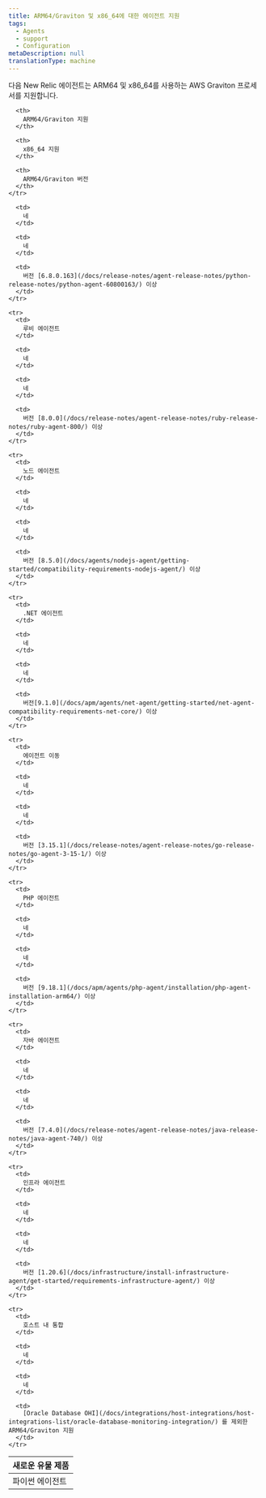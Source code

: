 ```yaml
---
title: ARM64/Graviton 및 x86_64에 대한 에이전트 지원
tags:
  - Agents
  - support
  - Configuration
metaDescription: null
translationType: machine
---
```


다음 New Relic 에이전트는 ARM64 및 x86_64를 사용하는 AWS Graviton 프로세서를 지원합니다.

<table>
  <thead>
    <tr>
      <th style={{ width: "200px" }}>
        새로운 유물 제품
      </th>

      <th>
        ARM64/Graviton 지원
      </th>

      <th>
        x86_64 지원
      </th>

      <th>
        ARM64/Graviton 버전
      </th>
    </tr>
  </thead>

  <tbody>
    <tr>
      <td>
        파이썬 에이전트
      </td>

      <td>
        네
      </td>

      <td>
        네
      </td>

      <td>
        버전 [6.8.0.163](/docs/release-notes/agent-release-notes/python-release-notes/python-agent-60800163/) 이상
      </td>
    </tr>

    <tr>
      <td>
        루비 에이전트
      </td>

      <td>
        네
      </td>

      <td>
        네
      </td>

      <td>
        버전 [8.0.0](/docs/release-notes/agent-release-notes/ruby-release-notes/ruby-agent-800/) 이상
      </td>
    </tr>

    <tr>
      <td>
        노드 에이전트
      </td>

      <td>
        네
      </td>

      <td>
        네
      </td>

      <td>
        버전 [8.5.0](/docs/agents/nodejs-agent/getting-started/compatibility-requirements-nodejs-agent/) 이상
      </td>
    </tr>

    <tr>
      <td>
        .NET 에이전트
      </td>

      <td>
        네
      </td>

      <td>
        네
      </td>

      <td>
        버전[9.1.0](/docs/apm/agents/net-agent/getting-started/net-agent-compatibility-requirements-net-core/) 이상
      </td>
    </tr>

    <tr>
      <td>
        에이전트 이동
      </td>

      <td>
        네
      </td>

      <td>
        네
      </td>

      <td>
        버전 [3.15.1](/docs/release-notes/agent-release-notes/go-release-notes/go-agent-3-15-1/) 이상
      </td>
    </tr>

    <tr>
      <td>
        PHP 에이전트
      </td>

      <td>
        네
      </td>

      <td>
        네
      </td>

      <td>
        버전 [9.18.1](/docs/apm/agents/php-agent/installation/php-agent-installation-arm64/) 이상
      </td>
    </tr>

    <tr>
      <td>
        자바 에이전트
      </td>

      <td>
        네
      </td>

      <td>
        네
      </td>

      <td>
        버전 [7.4.0](/docs/release-notes/agent-release-notes/java-release-notes/java-agent-740/) 이상
      </td>
    </tr>

    <tr>
      <td>
        인프라 에이전트
      </td>

      <td>
        네
      </td>

      <td>
        네
      </td>

      <td>
        버전 [1.20.6](/docs/infrastructure/install-infrastructure-agent/get-started/requirements-infrastructure-agent/) 이상
      </td>
    </tr>

    <tr>
      <td>
        호스트 내 통합
      </td>

      <td>
        네
      </td>

      <td>
        네
      </td>

      <td>
        [Oracle Database OHI](/docs/integrations/host-integrations/host-integrations-list/oracle-database-monitoring-integration/) 를 제외한 ARM64/Graviton 지원
      </td>
    </tr>
  </tbody>
</table>